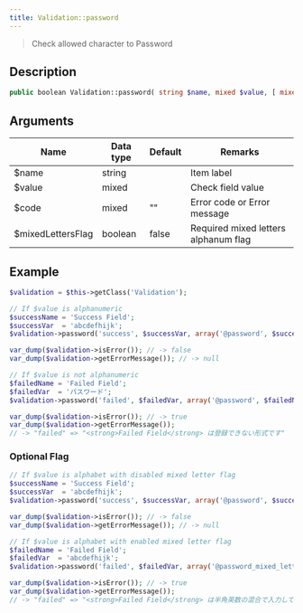 ```yaml
---
title: Validation::password
---
```


> Check allowed character to Password


## Description

```php
public boolean Validation::password( string $name, mixed $value, [ mixed $code = '', boolean $mixedLettersFlag = false ] )
```


## Arguments

| Name              | Data type | Default | Remarks                              |
| ----------------- | --------- | ------- | ------------------------------------ |
| $name             | string    |         | Item label                           |
| $value            | mixed     |         | Check field value                    |
| $code             | mixed     | ""      | Error code or Error message          |
| $mixedLettersFlag | boolean   | false   | Required mixed letters alphanum flag |


## Example

```php title="Controller"
$validation = $this->getClass('Validation');

// If $value is alphanumeric
$successName = 'Success Field';
$successVar  = 'abcdefhijk';
$validation->password('success', $successVar, array('@password', $successName));

var_dump($validation->isError()); // -> false
var_dump($validation->getErrorMessage()); // -> null

// If $value is not alphanumeric
$failedName = 'Failed Field';
$failedVar  = 'パスワード';
$validation->password('failed', $failedVar, array('@password', $failedName));

var_dump($validation->isError()); // -> true
var_dump($validation->getErrorMessage());
// -> "failed" => "<strong>Failed Field</strong> は登録できない形式です"
```

### Optional Flag

```php title="Controller"
// If $value is alphabet with disabled mixed letter flag
$successName = 'Success Field';
$successVar  = 'abcdefhijk';
$validation->password('success', $successVar, array('@password', $successName));

var_dump($validation->isError()); // -> false
var_dump($validation->getErrorMessage()); // -> null

// If $value is alphabet with enabled mixed letter flag
$failedName = 'Failed Field';
$failedVar  = 'abcdefhijk';
$validation->password('failed', $failedVar, array('@password_mixed_letters', $failedName), true);

var_dump($validation->isError()); // -> true
var_dump($validation->getErrorMessage());
// -> "failed" => "<strong>Failed Field</strong> は半角英数の混合で入力してください"
```
